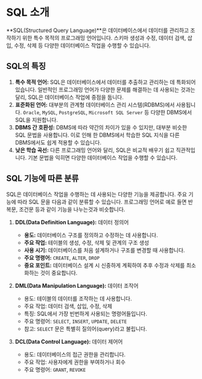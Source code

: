 # SQL 소개
**SQL(Structured Query Language)**은 데이터베이스에서 <R>데이터를 관리하고 조작하기 위한 특수 목적의 프로그래밍 언어</R>입니다. 스키마 생성과 수정, 데이터 검색, 삽입, 수정, 삭제 등 다양한 데이터베이스 작업을 수행할 수 있습니다.

## SQL의 특징
1. **특수 목적 언어:** SQL은 데이터베이스에서 데이터를 추출하고 관리하는 데 특화되어 있습니다. 일반적인 프로그래밍 언어가 다양한 문제를 해결하는 데 사용되는 것과는 달리, SQL은 데이터베이스 작업에 중점을 둡니다.
2. **표준화된 언어:** 대부분의 관계형 데이터베이스 관리 시스템(RDBMS)에서 사용됩니다. `Oracle`, `MySQL`, `PostgreSQL`, `Microsoft SQL Server` 등 다양한 DBMS에서 SQL을 지원합니다.
3. **DBMS 간 호환성:** DBMS에 따라 약간의 차이가 있을 수 있지만, 대부분 비슷한 SQL 문법을 사용합니다. 이로 인해 한 DBMS에서 학습한 SQL 지식을 다른 DBMS에서도 쉽게 적용할 수 있습니다.
4. **낮은 학습 곡선:** 다른 프로그래밍 언어와 달리, SQL은 비교적 배우기 쉽고 직관적입니다. 기본 문법을 익히면 다양한 데이터베이스 작업을 수행할 수 있습니다.

## SQL 기능에 따른 분류
SQL은 데이터베이스 작업을 수행하는 데 사용되는 다양한 기능을 제공합니다. 주요 기능에 따라 SQL 문을 다음과 같이 분류할 수 있습니다. 프로그래밍 언어로 예로 들면 반복문, 조건문 등과 같이 기능을 나누는것과 비슷합니다.

1. **DDL(Data Definition Language):** 데이터 정의어
    * **용도:** 데이터베이스 구조를 정의하고 수정하는 데 사용합니다.
    * **주요 작업:** 테이블의 생성, 수정, 삭제 및 관계의 구조 생성
    * **사용 시기:** 데이터베이스를 처음 설계하거나 구조를 변경할 때 사용합니다.
    * **주요 명령어:** `CREATE`, `ALTER`, `DROP`
    * **중요 포인트:** 데이터베이스 설계 시 신중하게 계획하여 추후 수정과 삭제를 최소화하는 것이 중요합니다.

2. **DML(Data Manipulation Language):** 데이터 조작어
    * 용도: 테이블의 데이터를 조작하는 데 사용합니다.
    * 주요 작업: 데이터 검색, 삽입, 수정, 삭제
    * 특징: SQL에서 가장 빈번하게 사용되는 명령어들입니다.
    * 주요 명령어: `SELECT`, `INSERT`, `UPDATE`, `DELETE`
    * 참고: `SELECT` 문은 특별히 질의어(query)라고 불립니다.

3. **DCL(Data Control Language):** 데이터 제어어
    * 용도: 데이터베이스의 접근 권한을 관리합니다.
    * 주요 작업: 사용자에게 권한을 부여하거나 회수
    * 주요 명령어: `GRANT`, `REVOKE`

